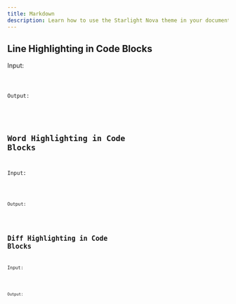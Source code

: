 ```yaml
---
title: Markdown
description: Learn how to use the Starlight Nova theme in your documentation.
---
```




## Line Highlighting in Code Blocks

Input:



<Code code={ShikiHighlightLineCode} lang="md" />

Output:


<ShikiHighlightLine />


## Word Highlighting in Code Blocks

Input:


<Code code={ShikiHighlightWordCode} lang="md" />

Output:

<ShikiHighlightWord />


## Diff Highlighting in Code Blocks

Input:

<Code code={ShikiDiffCode} lang="md" />

Output:

<ShikiDiff />

